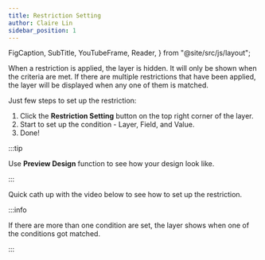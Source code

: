 ```yaml
---
title: Restriction Setting
author: Claire Lin
sidebar_position: 1
---
```


  FigCaption,
  SubTitle,
  YouTubeFrame,
  Reader,
} from "@site/src/js/layout";

<Reader text="Designer" />

When a restriction is applied, the layer is hidden. It will only be shown when the criteria are met. If there are multiple restrictions that have been applied, the layer will be displayed when any one of them is matched.

Just few steps to set up the restriction:

1. Click the **Restriction Setting** <FontAwesomeIcon icon={faCogs} /> button on the top right corner of the layer.
2. Start to set up the condition - Layer, Field, and Value.
3. Done!

:::tip

Use **Preview Design** function to see how your design look like.

:::

Quick cath up with the video below to see how to set up the restriction.

<YouTubeFrame
  src="https://www.youtube-nocookie.com/embed/VuEFAd8HzzU"
  title="Designer: Layer Restriction Setting."
/>

<FigCaption text="Designer: Layer Restriction Setting." />

:::info

If there are more than one condition are set, the layer shows when one of the conditions got matched.

:::
